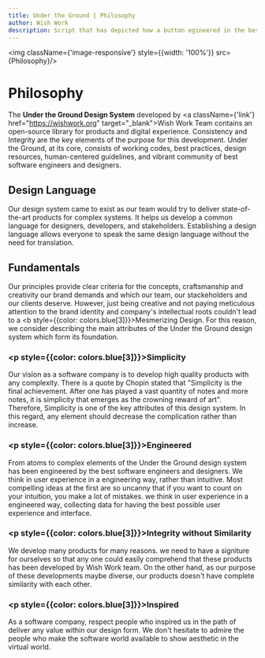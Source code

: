 ```yaml
---
title: Under the Ground | Philosophy
author: Wish Work
description: Script that has depicted how a button egineered in the best possible way
---
```





<style>
    {`
    div{
  text-align: justify;
    }
.link {
    text-decoration: none;
    color: ${colors.pink[3]}
    }
.link:hover {
    color: ${colors.pink[6]}
}    
@media (max-width:790px){
    .image-responsive {
        display: none
    }
    .main-container {
        margin-left: 0.5rem !important;
        margin-right: 0.5rem !important;
        padding-top: 5rem
    }
}
    `}
</style>


<img className={'image-responsive'} style={{width: '100%'}} src={Philosophy}/>

<div className={'main-container'} style={{marginLeft: '12rem', marginRight: "6rem"}}>


# Philosophy

The <b>Under the Ground Design System</b> developed by <a className={'link'} href="https://wishwork.org" target="_blank">Wish Work</a> Team contains an open-source library for products and digital experience. 
Consistency and Integrity are the key elements of the purpose for this development. 
Under the Ground, at its core, consists of working codes, best practices, design resources, human-centered guidelines, and vibrant community of best software
engineers and designers.

## Design Language
Our design system came to exist as our team would try to deliver state-of-the-art products for complex systems. It helps us develop a common language for designers, developers, and stakeholders. 
Establishing a design language allows everyone to speak the same design language without the need for translation.

## Fundamentals 
Our principles provide clear criteria for the concepts, craftsmanship and creativity our brand demands and which our team, our stackeholders and our clients deserve. 
However, just being creative and not paying meticulous attention to the brand identity and company's intellectual roots couldn't lead to a <b style={{color: colors.blue[3]}}>Mesmerizing Design</b>. 
For this reason, we consider describing the main attributes of the Under the Ground design system which form its foundation.

<div style= {{padding: '0 1rem'}}>


### <p style={{color: colors.blue[3]}}>Simplicity</p> 
Our vision as a software company is to develop high quality products with any complexity. There is a quote by Chopin stated that 
"Simplicity is the final achievement. After one has played a vast quantity of notes and more notes, it is simplicity that emerges as the crowning reward of art".
Therefore, Simplicity is one of the key attributes of this design system. In this regard, any element should decrease the complication rather than increase. 

### <p style={{color: colors.blue[3]}}>Engineered </p>
From atoms to complex elements of the Under the Ground design system has been engineered by the best software engineers and designers. We think in user experience in a engineering way, rather than intuitive.
Most compelling ideas at the first are so uncanny that if you want to count on your intuition, you make a lot of mistakes. we think in user experience in a engineered way, collecting data for having the best 
possible user experience and interface. 

### <p style={{color: colors.blue[3]}}>Integrity without Similarity</p>
We develop many products for many reasons. we need to have a signiture for ourselves so that any one could easily comprehend that these products has been developed by Wish Work team.
On the other hand, as our purpose of these developments maybe diverse, our products doesn't have complete similarity with each other.

### <p style={{color: colors.blue[3]}}>Inspired</p>
As a software company, respect people who inspired us in the path of deliver any value within our design form. We don't hesitate to admire the people who make
the software world available to show aesthetic in the virtual world. 

</div>
</div>
